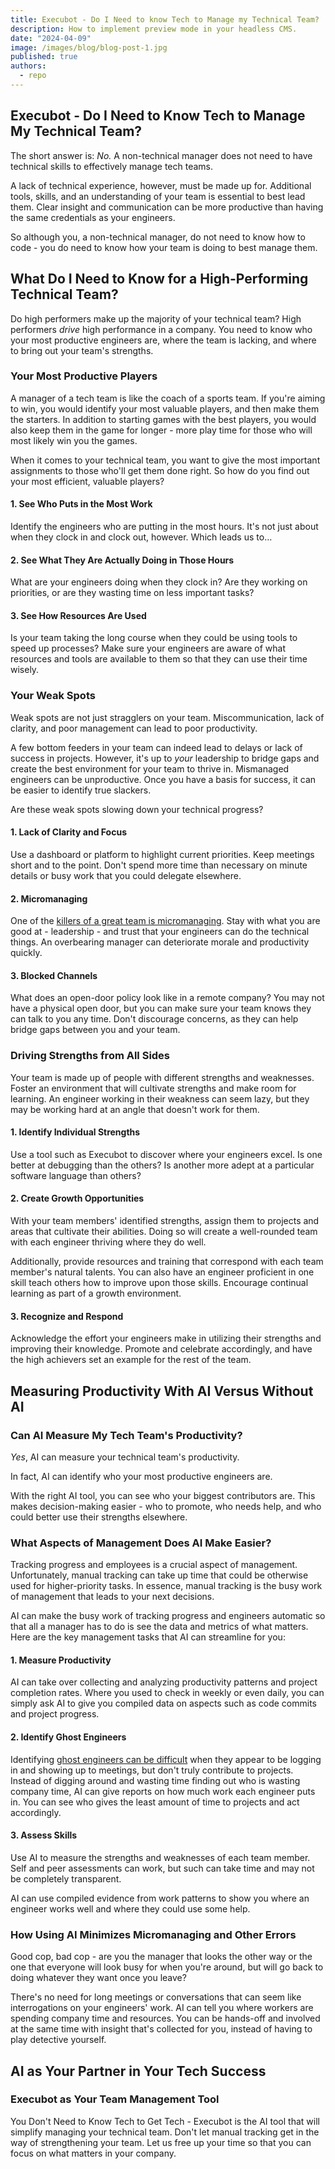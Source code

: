 ```yaml
---
title: Execubot - Do I Need to know Tech to Manage my Technical Team?
description: How to implement preview mode in your headless CMS.
date: "2024-04-09"
image: /images/blog/blog-post-1.jpg
published: true
authors:
  - repo
---
```


## Execubot - Do I Need to Know Tech to Manage My Technical Team?

The short answer is: *No.* A non-technical manager does not need to have technical skills to effectively manage tech teams.

A lack of technical experience, however, must be made up for. Additional tools, skills, and an understanding of your team is essential to best lead them. Clear insight and communication can be more productive than having the same credentials as your engineers.

So although you, a non-technical manager, do not need to know how to code - you do need to know how your team is doing to best manage them.

## What Do I Need to Know for a High-Performing Technical Team?

Do high performers make up the majority of your technical team? High performers *drive* high performance in a company. You need to know who your most productive engineers are, where the team is lacking, and where to bring out your team's strengths.

### Your Most Productive Players

A manager of a tech team is like the coach of a sports team. If you're aiming to win, you would identify your most valuable players, and then make them the starters. In addition to starting games with the best players, you would also keep them in the game for longer - more play time for those who will most likely win you the games.

When it comes to your technical team, you want to give the most important assignments to those who'll get them done right. So how do you find out your most efficient, valuable players?

#### 1. See Who Puts in the Most Work

Identify the engineers who are putting in the most hours. It's not just about when they clock in and clock out, however. Which leads us to…

#### 2. See What They Are Actually Doing in Those Hours

What are your engineers doing when they clock in? Are they working on priorities, or are they wasting time on less important tasks?

#### 3. See How Resources Are Used

Is your team taking the long course when they could be using tools to speed up processes? Make sure your engineers are aware of what resources and tools are available to them so that they can use their time wisely.

### Your Weak Spots

Weak spots are not just stragglers on your team. Miscommunication, lack of clarity, and poor management can lead to poor productivity.

A few bottom feeders in your team can indeed lead to delays or lack of success in projects. However, it's up to *your* leadership to bridge gaps and create the best environment for your team to thrive in. Mismanaged engineers can be unproductive. Once you have a basis for success, it can be easier to identify true slackers.

Are these weak spots slowing down your technical progress?

#### 1. Lack of Clarity and Focus

Use a dashboard or platform to highlight current priorities. Keep meetings short and to the point. Don't spend more time than necessary on minute details or busy work that you could delegate elsewhere.

#### 2. Micromanaging

One of the <a href="https://talentbridge.com/blog/charlotte-micromanagement-productivity/" target="_blank" rel="noopener noreferrer" className="font-bold underline">killers of a great team is micromanaging</a>. Stay with what you are good at - leadership - and trust that your engineers can do the technical things. An overbearing manager can deteriorate morale and productivity quickly.

#### 3. Blocked Channels

What does an open-door policy look like in a remote company? You may not have a physical open door, but you can make sure your team knows they can talk to you any time. Don't discourage concerns, as they can help bridge gaps between you and your team.

### Driving Strengths from All Sides

Your team is made up of people with different strengths and weaknesses. Foster an environment that will cultivate strengths and make room for learning. An engineer working in their weakness can seem lazy, but they may be working hard at an angle that doesn't work for them.

#### 1. Identify Individual Strengths

Use a tool such as Execubot to discover where your engineers excel. Is one better at debugging than the others? Is another more adept at a particular software language than others?

#### 2. Create Growth Opportunities

With your team members' identified strengths, assign them to projects and areas that cultivate their abilities. Doing so will create a well-rounded team with each engineer thriving where they do well.

Additionally, provide resources and training that correspond with each team member's natural talents. You can also have an engineer proficient in one skill teach others how to improve upon those skills. Encourage continual learning as part of a growth environment.

#### 3. Recognize and Respond

Acknowledge the effort your engineers make in utilizing their strengths and improving their knowledge. Promote and celebrate accordingly, and have the high achievers set an example for the rest of the team.

## Measuring Productivity With AI Versus Without AI

### Can AI Measure My Tech Team's Productivity?

*Yes*, AI can measure your technical team's productivity.

In fact, AI can identify who your most productive engineers are.

With the right AI tool, you can see who your biggest contributors are. This makes decision-making easier - who to promote, who needs help, and who could better use their strengths elsewhere.

### What Aspects of Management Does AI Make Easier?

Tracking progress and employees is a crucial aspect of management. Unfortunately, manual tracking can take up time that could be otherwise used for higher-priority tasks. In essence, manual tracking is the busy work of management that leads to your next decisions.

AI can make the busy work of tracking progress and engineers automatic so that all a manager has to do is see the data and metrics of what matters. Here are the key management tasks that AI can streamline for you:

#### 1. Measure Productivity

AI can take over collecting and analyzing productivity patterns and project completion rates. Where you used to check in weekly or even daily, you can simply ask AI to give you compiled data on aspects such as code commits and project progress.

#### 2. Identify Ghost Engineers

Identifying <a href="https://x.com/yegordb/status/1859290734257635439" target="_blank" rel="noopener noreferrer" className="font-bold underline">ghost engineers can be difficult</a> when they appear to be logging in and showing up to meetings, but don't truly contribute to projects. Instead of digging around and wasting time finding out who is wasting company time, AI can give reports on how much work each engineer puts in. You can see who gives the least amount of time to projects and act accordingly.

#### 3. Assess Skills

Use AI to measure the strengths and weaknesses of each team member. Self and peer assessments can work, but such can take time and may not be completely transparent.

AI can use compiled evidence from work patterns to show you where an engineer works well and where they could use some help.

### How Using AI Minimizes Micromanaging and Other Errors

Good cop, bad cop - are you the manager that looks the other way or the one that everyone will look busy for when you're around, but will go back to doing whatever they want once you leave?

There's no need for long meetings or conversations that can seem like interrogations on your engineers' work. AI can tell you where workers are spending company time and resources. You can be hands-off and involved at the same time with insight that's collected for you, instead of having to play detective yourself.

## AI as Your Partner in Your Tech Success

### Execubot as Your Team Management Tool

You Don't Need to Know Tech to Get Tech - Execubot is the AI tool that will simplify managing your technical team. Don't let manual tracking get in the way of strengthening your team. Let us free up your time so that you can focus on what matters in your company.
